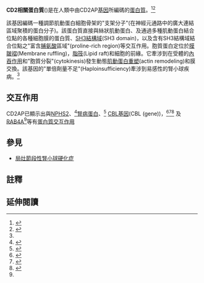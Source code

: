 {{PBB|geneid=23607}}

'''CD2相關蛋白質'''({{lang|en|CD2-associated protein}})是在人類中由CD2AP[[基因|基因]]所編碼的[[蛋白質|蛋白質]]。<ref name="pmid10339567">{{cite journal | author = Kirsch KH, Georgescu MM, Ishimaru S, Hanafusa H | title = CMS: An adapter molecule involved in cytoskeletal rearrangements | journal = Proc Natl Acad Sci USA | volume = 96 | issue = 11 | pages = 6211–6 |date=Jun 1999 | pmid = 10339567 | pmc = 26861 | doi =10.1073/pnas.96.11.6211  }}</ref><ref name="entrez">{{cite web| title = Entrez Gene: CD2AP CD2-associated protein| url = http://www.ncbi.nlm.nih.gov/sites/entrez?Db=gene&Cmd=ShowDetailView&TermToSearch=23607| accessdate = | archive-date = 2010-03-08| archive-url = https://web.archive.org/web/20100308021421/http://www.ncbi.nlm.nih.gov/sites/entrez?Db=gene&Cmd=ShowDetailView&TermToSearch=23607| dead-url = no}}</ref>

該基因編碼一種調節肌動蛋白細胞骨架的"支架分子"(在神經元通路中的廣大連結區域聚積的蛋白分子)。該蛋白質直接與絲狀肌動蛋白、及通過多種肌動蛋白結合位點的各種細胞膜的蛋白質、[[SH3結構域|SH3結構域]](SH3 domain)，以及含有SH3結構域結合位點之"富含[[脯氨酸|脯氨酸]]區域"(proline-rich region)等交互作用。胞質蛋白定位於[[膜皺褶|膜皺褶]](Membrane ruffling)，[[脂筏|脂筏]](Lipid raft)和細胞的前緣。它牽涉到在受體的[[內吞作用|內吞作用]]和"胞質分裂"(cytokinesis)發生動態[[肌動蛋白重塑|肌動蛋白重塑]](actin remodeling)和膜交換。該基因的"單倍劑量不足"(Haploinsufficiency)牽涉到易感性的腎小球疾病。<ref name="entrez"/>

==交互作用==
CD2AP已顯示出與[[NPHS2|NPHS2]]、<ref name=pmid11733557>{{cite journal |last=Schwarz |first=K |authorlink= |author2=Simons M|author3=Reiser J|author4=Saleem M A|author5=Faul C|author6=Kriz W|author7=Shaw A S|author8=Holzman L B|author9=Mundel P |displayauthors=9|date=Dec 2001 |title=Podocin, a raft-associated component of the glomerular slit diaphragm, interacts with CD2AP and nephrin |journal=J. Clin. Invest. |volume=108 |issue=11 |pages=1621–9 |publisher= |location = United States| issn = 0021-9738| pmid = 11733557 |doi = 10.1172/JCI12849 | bibcode = | oclc =| id = | url = | language = | format = | accessdate = | laysummary = | laysource = | laydate = | quote = | pmc = 200981 }}</ref>[[腎病蛋白|腎病蛋白]]、<ref name=pmid15331416>{{cite journal |last=Lehtonen |first=Sanna |authorlink= |author2=Lehtonen Eero |author3=Kudlicka Krystyna |author4=Holthöfer Harry |author5=Farquhar Marilyn G  |date=Sep 2004 |title=Nephrin Forms a Complex with Adherens Junction Proteins and CASK in Podocytes and in Madin-Darby Canine Kidney Cells Expressing Nephrin |journal=Am. J. Pathol. |volume=165 |issue=3 |pages=923–36 |publisher= |location = United States| issn = 0002-9440| pmid = 15331416 | bibcode = | oclc =| id = | url = | language = | format = | accessdate = | laysummary = | laysource = | laydate = | quote = | pmc = 1618613 | doi=10.1016/S0002-9440(10)63354-8}}</ref> [[CBL基因|CBL基因]](CBL (gene))，<ref name=pmid15128873>{{cite journal |last=Haglund |first=Kaisa |authorlink= |coauthors=Ivankovic-Dikic Inga, Shimokawa Noriaki, Kruh Gary D, Dikic Ivan |date=May 2004 |title=Recruitment of Pyk2 and Cbl to lipid rafts mediates signals important for actin reorganization in growing neurites |journal=J. Cell. Sci. |volume=117 |issue=Pt 12 |pages=2557–68 |publisher= |location = England| issn = 0021-9533| pmid = 15128873 |doi = 10.1242/jcs.01148 | bibcode = | oclc =| id = | url = | language = | format = | accessdate = | laysummary = | laysource = | laydate = | quote = }}</ref><ref name=pmid11067845>{{cite journal |last=Kirsch |first=K H |authorlink= |author2=Georgescu M M|author3=Shishido T|author4=Langdon W Y|author5=Birge R B|author6=Hanafusa H |date=Feb 2001 |title=The adapter type protein CMS/CD2AP binds to the proto-oncogenic protein c-Cbl through a tyrosine phosphorylation-regulated Src homology 3 domain interaction |journal=J. Biol. Chem. |volume=276 |issue=7 |pages=4957–63 |publisher= |location = United States| issn = 0021-9258| pmid = 11067845 |doi = 10.1074/jbc.M005784200 | bibcode = | oclc =| id = | url = | language = | format = | accessdate = | laysummary = | laysource = | laydate = | quote = }}</ref><ref name=pmid12559036>{{cite journal |last=Cormont |first=Mireille |authorlink= |coauthors=Metón Isidoro, Mari Muriel, Monzo Pascale, Keslair Frédérique, Gaskin Chantell, McGraw Timothy E, Le Marchand-Brustel Yannick |date=Feb 2003 |title=CD2AP/CMS regulates endosome morphology and traffic to the degradative pathway through its interaction with Rab4 and c-Cbl |journal=Traffic |volume=4 |issue=2 |pages=97–112 |publisher= |location = Denmark| issn = 1398-9219| pmid = 12559036 | bibcode = | oclc =| id = | url = | language = | format = | accessdate = | laysummary = | laysource = | laydate = | quote = | doi = 10.1034/j.1600-0854.2003.40205.x }}</ref> 及[[RAB4A|RAB4A]]<ref name=pmid12559036/>等有[[蛋白質交互作用|蛋白質交互作用]]

==參見==
* [[局灶節段性腎小球硬化症|局灶節段性腎小球硬化症]]

==註釋==
{{reflist}}

==延伸閱讀==
{{refbegin | 2}}
{{PBB_Further_reading 
| citations = 
*{{cite journal  | author=Bonaldo MF, Lennon G, Soares MB |title=Normalization and subtraction: two approaches to facilitate gene discovery |journal=Genome Res. |volume=6 |issue= 9 |pages= 791–806 |year= 1997 |pmid= 8889548 |doi=10.1101/gr.6.9.791  }}
*{{cite journal  | author=Dustin ML, Olszowy MW, Holdorf AD, et al. |title=A novel adaptor protein orchestrates receptor patterning and cytoskeletal polarity in T-cell contacts |journal=Cell |volume=94 |issue= 5 |pages= 667–77 |year= 1998 |pmid= 9741631 |doi=10.1016/S0092-8674(00)81608-6  }}
*{{cite journal  | author=Lehtonen S, Ora A, Olkkonen VM, et al. |title=In vivo interaction of the adapter protein CD2-associated protein with the type 2 polycystic kidney disease protein, polycystin-2 |journal=J. Biol. Chem. |volume=275 |issue= 42 |pages= 32888–93 |year= 2000 |pmid= 10913159 |doi= 10.1074/jbc.M006624200 }}
*{{cite journal  | author=Li C, Ruotsalainen V, Tryggvason K, et al. |title=CD2AP is expressed with nephrin in developing podocytes and is found widely in mature kidney and elsewhere |journal=Am. J. Physiol. Renal Physiol. |volume=279 |issue= 4 |pages= F785–92 |year= 2000 |pmid= 10997929 |doi=  }}
*{{cite journal  | author=Kirsch KH, Georgescu MM, Shishido T, et al. |title=The adapter type protein CMS/CD2AP binds to the proto-oncogenic protein c-Cbl through a tyrosine phosphorylation-regulated Src homology 3 domain interaction |journal=J. Biol. Chem. |volume=276 |issue= 7 |pages= 4957–63 |year= 2001 |pmid= 11067845 |doi= 10.1074/jbc.M005784200 }}
*{{cite journal  | author=Schwarz K, Simons M, Reiser J, et al. |title=Podocin, a raft-associated component of the glomerular slit diaphragm, interacts with CD2AP and nephrin |journal=J. Clin. Invest. |volume=108 |issue= 11 |pages= 1621–9 |year= 2002 |pmid= 11733557 |doi=10.1172/JCI12849  | pmc=200981  }}
*{{cite journal  | author=Scott MP, Zappacosta F, Kim EY, et al. |title=Identification of novel SH3 domain ligands for the Src family kinase Hck. Wiskott-Aldrich syndrome protein (WASP), WASP-interacting protein (WIP), and ELMO1 |journal=J. Biol. Chem. |volume=277 |issue= 31 |pages= 28238–46 |year= 2002 |pmid= 12029088 |doi= 10.1074/jbc.M202783200 }}
*{{cite journal  | author=Strausberg RL, Feingold EA, Grouse LH, et al. |title=Generation and initial analysis of more than 15,000 full-length human and mouse cDNA sequences |journal=Proc. Natl. Acad. Sci. U.S.A. |volume=99 |issue= 26 |pages= 16899–903 |year= 2003 |pmid= 12477932 |doi= 10.1073/pnas.242603899  | pmc=139241 }}
*{{cite journal  | author=Badour K, Zhang J, Shi F, et al. |title=The Wiskott-Aldrich syndrome protein acts downstream of CD2 and the CD2AP and PSTPIP1 adaptors to promote formation of the immunological synapse |journal=Immunity |volume=18 |issue= 1 |pages= 141–54 |year= 2003 |pmid= 12530983 |doi=10.1016/S1074-7613(02)00516-2  }}
*{{cite journal  | author=Cormont M, Metón I, Mari M, et al. |title=CD2AP/CMS regulates endosome morphology and traffic to the degradative pathway through its interaction with Rab4 and c-Cbl |journal=Traffic |volume=4 |issue= 2 |pages= 97–112 |year= 2003 |pmid= 12559036 |doi=10.1034/j.1600-0854.2003.40205.x  }}
*{{cite journal  | author=Lynch DK, Winata SC, Lyons RJ, et al. |title=A Cortactin-CD2-associated protein (CD2AP) complex provides a novel link between epidermal growth factor receptor endocytosis and the actin cytoskeleton |journal=J. Biol. Chem. |volume=278 |issue= 24 |pages= 21805–13 |year= 2003 |pmid= 12672817 |doi= 10.1074/jbc.M211407200 }}
*{{cite journal  | author=Hutchings NJ, Clarkson N, Chalkley R, et al. |title=Linking the T cell surface protein CD2 to the actin-capping protein CAPZ via CMS and CIN85 |journal=J. Biol. Chem. |volume=278 |issue= 25 |pages= 22396–403 |year= 2003 |pmid= 12690097 |doi= 10.1074/jbc.M302540200 }}
*{{cite journal  | author=Kim JM, Wu H, Green G, et al. |title=CD2-associated protein haploinsufficiency is linked to glomerular disease susceptibility |journal=Science |volume=300 |issue= 5623 |pages= 1298–300 |year= 2003 |pmid= 12764198 |doi= 10.1126/science.1081068 }}
*{{cite journal  | author=Schulze WX, Mann M |title=A novel proteomic screen for peptide-protein interactions |journal=J. Biol. Chem. |volume=279 |issue= 11 |pages= 10756–64 |year= 2004 |pmid= 14679214 |doi= 10.1074/jbc.M309909200 }}
*{{cite journal  | author=Haglund K, Ivankovic-Dikic I, Shimokawa N, et al. |title=Recruitment of Pyk2 and Cbl to lipid rafts mediates signals important for actin reorganization in growing neurites |journal=J. Cell. Sci. |volume=117 |issue= Pt 12 |pages= 2557–68 |year= 2004 |pmid= 15128873 |doi= 10.1242/jcs.01148 }}
*{{cite journal  | author=Lehtonen S, Lehtonen E, Kudlicka K, et al. |title=Nephrin Forms a Complex with Adherens Junction Proteins and CASK in Podocytes and in Madin-Darby Canine Kidney Cells Expressing Nephrin |journal=Am. J. Pathol. |volume=165 |issue= 3 |pages= 923–36 |year= 2004 |pmid= 15331416 |doi=  10.1016/S0002-9440(10)63354-8| pmc=1618613  }}
*{{cite journal  | author=Gerhard DS, Wagner L, Feingold EA, et al. |title=The Status, Quality, and Expansion of the NIH Full-Length cDNA Project: The Mammalian Gene Collection (MGC) |journal=Genome Res. |volume=14 |issue= 10B |pages= 2121–7 |year= 2004 |pmid= 15489334 |doi= 10.1101/gr.2596504  | pmc=528928 }}
*{{cite journal  | author=Rush J, Moritz A, Lee KA, et al. |title=Immunoaffinity profiling of tyrosine phosphorylation in cancer cells |journal=Nat. Biotechnol. |volume=23 |issue= 1 |pages= 94–101 |year= 2005 |pmid= 15592455 |doi= 10.1038/nbt1046 }}
*{{cite journal  | author=Coward RJ, Foster RR, Patton D, et al. |title=Nephrotic plasma alters slit diaphragm-dependent signaling and translocates nephrin, Podocin, and CD2 associated protein in cultured human podocytes |journal=J. Am. Soc. Nephrol. |volume=16 |issue= 3 |pages= 629–37 |year= 2005 |pmid= 15659563 |doi= 10.1681/ASN.2004030172 }}
}}
{{refend}}

{{PDB Gallery|geneid=23607}}
<!-- The PBB_Controls template provides controls for Protein Box Bot, please see Template:PBB_Controls for details. -->
{{PBB_Controls
| update_page = yes 
| require_manual_inspection = no 
| update_protein_box = yes
| update_summary = yes
| update_citations = yes
}}